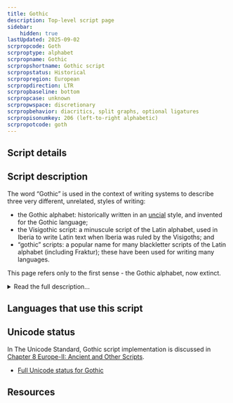 ```yaml
---
title: Gothic
description: Top-level script page
sidebar:
    hidden: true
lastUpdated: 2025-09-02
scrpropcode: Goth
scrproptype: alphabet
scrpropname: Gothic
scrpropshortname: Gothic script
scrpropstatus: Historical
scrpropregion: European
scrpropdirection: LTR
scrpropbaseline: bottom
scrpropcase: unknown
scrpropwspace: discretionary
scrpropbehavior: diacritics, split graphs, optional ligatures
scrpropisonumkey: 206 (left-to-right alphabetic)
scrpropotcode: goth
---
```



## Script details

<ScriptDetails />

## Script description

The word “Gothic” is used in the context of writing systems to describe three very different, unrelated, styles of writing:

- the Gothic alphabet: historically written in an [uncial](/reference/glossary#uncial) style, and invented for the Gothic language;
- the Visigothic script: a minuscule script of the Latin alphabet, used in Iberia to write Latin text when Iberia was ruled by the Visigoths; and
- “gothic” scripts: a popular name for many blackletter scripts of the Latin alphabet (including Fraktur); these have been used for writing many languages.


This page refers only to the first sense - the Gothic alphabet, now extinct.

<details>
<summary>Read the full description...</summary>This script is thought to have been invented around 350AD by the bishop Ulfilas for the purpose of translating the Bible into the Gothic language. The runic script which had previously been used for writing this language had strong associations with Germanic paganism, so was not deemed appropriate for this purpose. The Gothic language continued to be spoken until the 17th century, but there is no record of the script being used beyond the 6th century. 

Ulfilas based the Gothic script largely on an uncial form of the Greek alphabet, with some influence from the Runic and Latin scripts also. It was written from left to right, without spaces between words. Some texts were written with a space, dot or colon between phrases and others were [_colometric_](/reference/glossary#colom), with every distinctive clause starting on a new line.  

The script was comprised of twenty-seven letters. Consonants were written with one symbol to represent one sound. Vowels were written with one symbol or a [digraph](/reference/glossary#multig) to represent each sound. Nasals were optionally omitted in writing from the ends of words. Ligatures were used very rarely. There were no numbers in the Gothic script; rather, each letter was assigned a numeric value. If a symbol was intended to be read as a number, it was horizontally flanked by centred dots, or vertically flanked by horizontal lines.
</details>

## Languages that use this script

<WsList script='Goth' wsMax='5' />

## Unicode status

In The Unicode Standard, Gothic script implementation is discussed in [Chapter 8 Europe-II: Ancient and Other Scripts](http://www.unicode.org/versions/latest/ch08.pdf).

- [Full Unicode status for Gothic](/scrlang/unicode/goth-unicode.md)



## Resources

<ScriptResources detailSummary='seemore' />

